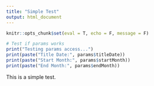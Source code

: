 ```yaml
---
title: "Simple Test"
output: html_document
---
```


```r
knitr::opts_chunk$set(eval = T, echo = F, message = F)
```

```r
# Test if params works
print("Testing params access...")
print(paste("Title Date:", params$titleDate))
print(paste("Start Month:", params$startMonth))
print(paste("End Month:", params$endMonth))
```

This is a simple test. 